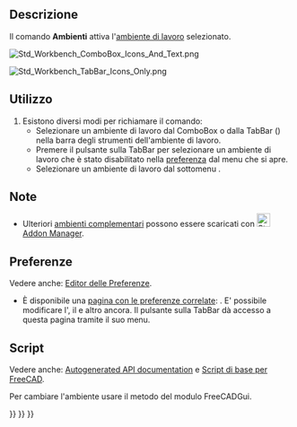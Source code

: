 <languages/>

{{Docnav/it
|[[Std_ToggleTransparency/it|Attiva/disattiva trasparenza]]
|[[Std_DockOverlayAll/it|DockOverlayAll]]
|[[Std_View_Menu/it|Menu Visualizza]]
|IconL=Std_ToggleTransparency.svg
|IconR=
|IconC=Freecad.svg
}}

{{GuiCommand/it
|Name=Std Workbench
|Name/it=Ambiente
|MenuLocation=Visualizza → Ambiente
|Workbenches=Tutti
}}

<span id="Description"></span>
==Descrizione==

Il comando '''Ambienti''' attiva l'[[Workbenches/it|ambiente di lavoro]] selezionato.

[[Image:Std_Workbench_ComboBox_Icons_And_Text.png]]
{{Caption|Il selettore ComboBox predefinito dell'ambiente di lavoro}}

[[Image:Std_Workbench_TabBar_Icons_Only.png]]
{{Caption|Il selettore opzionale TabBar degli ambienti di lavoro (qui visualizzato solo con icone) {{Version/it|1.0}}}}

<span id="Usage"></span>
==Utilizzo==

# Esistono diversi modi per richiamare il comando:
#* Selezionare un ambiente di lavoro dal ComboBox o dalla TabBar ({{Version/it|1.0}}) nella barra degli strumenti dell'ambiente di lavoro.
#* Premere il pulsante {{Button|[[Image:List-add.svg|x16px]][[Image:Toolbar_flyout_arrow.svg|x16px]]}} sulla TabBar per selezionare un ambiente di lavoro che è stato disabilitato nella [[Preferences_Editor/it#Available_Workbenches|preferenza]] dal menu che si apre.
#* Selezionare un ambiente di lavoro dal sottomenu {{MenuCommand|Visualizza → Ambiente di lavoro}}.

<span id="Notes"></span>
==Note==

* Ulteriori [[External_Workbenches/it|ambienti complementari]] possono essere scaricati con [[Image:Std_AddonMgr.svg|24px]] [[Std_AddonMgr/it|Addon Manager]].

<span id="Preferences"></span>
==Preferenze==

Vedere anche: [[Preferences_Editor/it|Editor delle Preferenze]].

* È disponibile una [[Preferences_Editor/it#Available_Workbenches|pagina con le preferenze correlate]]: {{MenuCommand|Modifica → Preferenze... → Ambienti di lavoro → Ambienti di lavoro disponibili}}. E' possibile modificare l'{{MenuCommand|Ambiente di avvio}}, il {{MenuCommand|Selettore dell'ambiente di lavoro}} e altro ancora. Il pulsante {{Button|[[Image:List-add.svg|x16px]][[Image:Toolbar_flyout_arrow.svg|x16px]]}} sulla TabBar dà accesso a questa pagina tramite il suo menu.

<span id="Scripting"></span>
==Script==

Vedere anche: [https://freecad.github.io/SourceDoc/ Autogenerated API documentation] e [[FreeCAD_Scripting_Basics/it|Script di base per FreeCAD]].

Per cambiare l'ambiente usare il metodo {{incode|activWorkbench}} del modulo FreeCADGui.

{{Code|code=
import FreeCADGui

FreeCADGui.activateWorkbench("PartDesignWorkbench")
}}


<div class="mw-translate-fuzzy">
{{Docnav/it
|[[Std_ToggleTransparency/it|Attiva/disattiva trasparenza]]
|[[Std_LinkSelectLinked/it|Vai all'oggetto collegato]]
|[[Std_View_Menu/it|Menu Visualizza]]
|IconL=Std_ToggleTransparency.svg
|IconR=Std_LinkSelectLinked.svg
|IconC=Freecad.svg
}}
</div>

{{Std Base navi{{#translation:}}}}
{{Userdocnavi{{#translation:}}}}
{{Interface navi{{#translation:}}}}